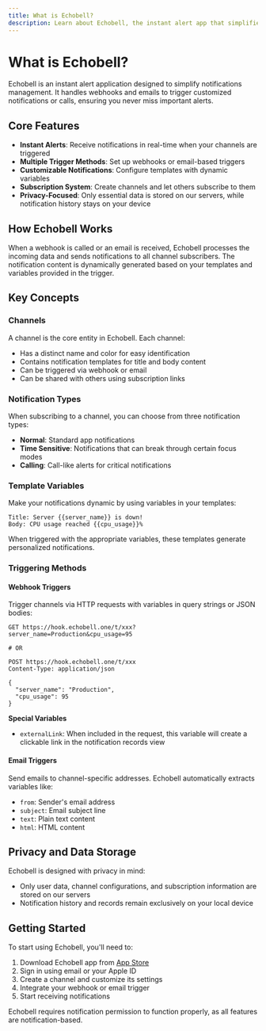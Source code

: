 ```yaml
---
title: What is Echobell?
description: Learn about Echobell, the instant alert app that simplifies notifications management.
---
```


# What is Echobell?

Echobell is an instant alert application designed to simplify notifications management. It handles webhooks and emails to trigger customized notifications or calls, ensuring you never miss important alerts.

## Core Features

- **Instant Alerts**: Receive notifications in real-time when your channels are triggered
- **Multiple Trigger Methods**: Set up webhooks or email-based triggers
- **Customizable Notifications**: Configure templates with dynamic variables
- **Subscription System**: Create channels and let others subscribe to them
- **Privacy-Focused**: Only essential data is stored on our servers, while notification history stays on your device

## How Echobell Works

When a webhook is called or an email is received, Echobell processes the incoming data and sends notifications to all channel subscribers. The notification content is dynamically generated based on your templates and variables provided in the trigger.

## Key Concepts

### Channels

A channel is the core entity in Echobell. Each channel:

- Has a distinct name and color for easy identification
- Contains notification templates for title and body content
- Can be triggered via webhook or email
- Can be shared with others using subscription links

### Notification Types

When subscribing to a channel, you can choose from three notification types:

- **Normal**: Standard app notifications
- **Time Sensitive**: Notifications that can break through certain focus modes
- **Calling**: Call-like alerts for critical notifications

### Template Variables

Make your notifications dynamic by using variables in your templates:

```
Title: Server {{server_name}} is down!
Body: CPU usage reached {{cpu_usage}}%
```

When triggered with the appropriate variables, these templates generate personalized notifications.

### Triggering Methods

#### Webhook Triggers

Trigger channels via HTTP requests with variables in query strings or JSON bodies:

```http
GET https://hook.echobell.one/t/xxx?server_name=Production&cpu_usage=95

# OR

POST https://hook.echobell.one/t/xxx
Content-Type: application/json

{
  "server_name": "Production",
  "cpu_usage": 95
}
```

**Special Variables**

- `externalLink`: When included in the request, this variable will create a clickable link in the notification records view

#### Email Triggers

Send emails to channel-specific addresses. Echobell automatically extracts variables like:

- `from`: Sender's email address
- `subject`: Email subject line
- `text`: Plain text content
- `html`: HTML content

## Privacy and Data Storage

Echobell is designed with privacy in mind:

- Only user data, channel configurations, and subscription information are stored on our servers
- Notification history and records remain exclusively on your local device

## Getting Started

To start using Echobell, you'll need to:

1. Download Echobell app from [App Store](https://apps.apple.com/app/id6743597198)
2. Sign in using email or your Apple ID
3. Create a channel and customize its settings
4. Integrate your webhook or email trigger
5. Start receiving notifications

<Callout type="warn">
  Echobell requires notification permission to function properly, as all
  features are notification-based.
</Callout>
